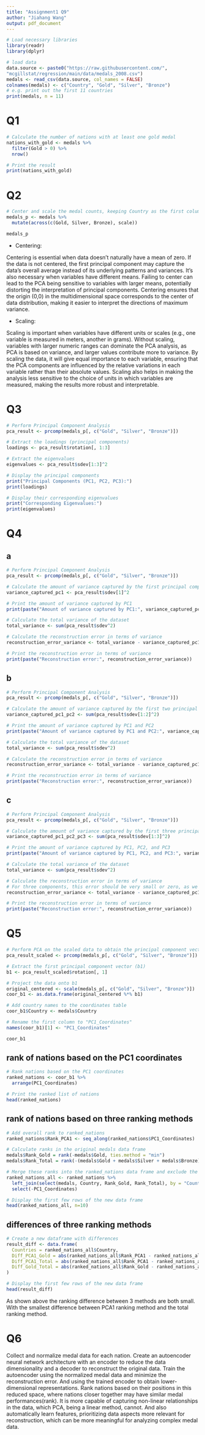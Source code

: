 ---
title: "Assignment1 Q9"
author: "Jiahang Wang"
output: pdf_document
---
```{r message=FALSE}
# Load necessary libraries
library(readr)
library(dplyr)
```


```{r message=FALSE}
# load data
data.source <- paste0("https://raw.githubusercontent.com/",
"mcgillstat/regression/main/data/medals_2008.csv")
medals <- read_csv(data.source, col_names = FALSE)
colnames(medals) <- c("Country", "Gold", "Silver", "Bronze")
# e.g. print out the first 11 countries
print(medals, n = 11)
```
# Q1
```{r}
# Calculate the number of nations with at least one gold medal
nations_with_gold <- medals %>%
  filter(Gold > 0) %>%
  nrow()

# Print the result
print(nations_with_gold)
```
# Q2
```{r}
# Center and scale the medal counts, keeping Country as the first column
medals_p <- medals %>%
  mutate(across(c(Gold, Silver, Bronze), scale)) 

medals_p
```
- Centering:

Centering is essential when data doesn't naturally have a mean of zero. If the data is not centered, the first principal component may capture the data's overall average instead of its underlying patterns and variances.
It's also necessary when variables have different means. Failing to center can lead to the PCA being sensitive to variables with larger means, potentially distorting the interpretation of principal components.
Centering ensures that the origin (0,0) in the multidimensional space corresponds to the center of data distribution, making it easier to interpret the directions of maximum variance.

- Scaling:

Scaling is important when variables have different units or scales (e.g., one variable is measured in meters, another in grams). Without scaling, variables with larger numeric ranges can dominate the PCA analysis, as PCA is based on variance, and larger values contribute more to variance.
By scaling the data, it will give equal importance to each variable, ensuring that the PCA components are influenced by the relative variations in each variable rather than their absolute values.
Scaling also helps in making the analysis less sensitive to the choice of units in which variables are measured, making the results more robust and interpretable.

# Q3
```{r}
# Perform Principal Component Analysis
pca_result <- prcomp(medals_p[, c("Gold", "Silver", "Bronze")])

# Extract the loadings (principal components)
loadings <- pca_result$rotation[, 1:3]

# Extract the eigenvalues
eigenvalues <- pca_result$sdev[1:3]^2

# Display the principal components
print("Principal Components (PC1, PC2, PC3):")
print(loadings)

# Display their corresponding eigenvalues
print("Corresponding Eigenvalues:")
print(eigenvalues)
```
# Q4
## a
```{r}
# Perform Principal Component Analysis
pca_result <- prcomp(medals_p[, c("Gold", "Silver", "Bronze")])

# Calculate the amount of variance captured by the first principal component
variance_captured_pc1 <- pca_result$sdev[1]^2

# Print the amount of variance captured by PC1
print(paste("Amount of variance captured by PC1:", variance_captured_pc1))

# Calculate the total variance of the dataset
total_variance <- sum(pca_result$sdev^2)

# Calculate the reconstruction error in terms of variance
reconstruction_error_variance <- total_variance - variance_captured_pc1

# Print the reconstruction error in terms of variance
print(paste("Reconstruction error:", reconstruction_error_variance))
```
## b
```{r}
# Perform Principal Component Analysis
pca_result <- prcomp(medals_p[, c("Gold", "Silver", "Bronze")])

# Calculate the amount of variance captured by the first two principal components
variance_captured_pc1_pc2 <- sum(pca_result$sdev[1:2]^2)

# Print the amount of variance captured by PC1 and PC2
print(paste("Amount of variance captured by PC1 and PC2:", variance_captured_pc1_pc2))

# Calculate the total variance of the dataset
total_variance <- sum(pca_result$sdev^2)

# Calculate the reconstruction error in terms of variance
reconstruction_error_variance <- total_variance - variance_captured_pc1_pc2

# Print the reconstruction error in terms of variance
print(paste("Reconstruction error:", reconstruction_error_variance))
```
## c
```{r}
# Perform Principal Component Analysis
pca_result <- prcomp(medals_p[, c("Gold", "Silver", "Bronze")])

# Calculate the amount of variance captured by the first three principal components
variance_captured_pc1_pc2_pc3 <- sum(pca_result$sdev[1:3]^2)

# Print the amount of variance captured by PC1, PC2, and PC3
print(paste("Amount of variance captured by PC1, PC2, and PC3:", variance_captured_pc1_pc2_pc3))

# Calculate the total variance of the dataset
total_variance <- sum(pca_result$sdev^2)

# Calculate the reconstruction error in terms of variance
# For three components, this error should be very small or zero, as we are using all components
reconstruction_error_variance <- total_variance - variance_captured_pc1_pc2_pc3

# Print the reconstruction error in terms of variance
print(paste("Reconstruction error:", reconstruction_error_variance))
```
# Q5
```{r}
# Perform PCA on the scaled data to obtain the principal component vectors
pca_result_scaled <- prcomp(medals_p[, c("Gold", "Silver", "Bronze")])

# Extract the first principal component vector (b1)
b1 <- pca_result_scaled$rotation[, 1]

# Project the data onto b1
original_centered <- scale(medals_p[, c("Gold", "Silver", "Bronze")])
coor_b1 <- as.data.frame(original_centered %*% b1)

# Add country names to the coordinates table
coor_b1$Country <- medals$Country

# Rename the first column to "PC1_Coordinates"
names(coor_b1)[1] <- "PC1_Coordinates"

coor_b1
```

## rank of nations based on the PC1 coordinates
```{r}
# Rank nations based on the PC1 coordinates
ranked_nations <- coor_b1 %>%
  arrange(PC1_Coordinates)

# Print the ranked list of nations
head(ranked_nations)
```
## rank of nations based on  three ranking methods
```{r}
# Add overall rank to ranked_nations
ranked_nations$Rank_PCA1 <- seq_along(ranked_nations$PC1_Coordinates)

# Calculate ranks in the original medals data frame
medals$Rank_Gold = rank(-medals$Gold, ties.method = "min")
medals$Rank_Total = rank(-(medals$Gold + medals$Silver + medals$Bronze), ties.method = "min")

# Merge these ranks into the ranked_nations data frame and exclude the PC1_Coordinates column
ranked_nations_all <- ranked_nations %>%
  left_join(select(medals, Country, Rank_Gold, Rank_Total), by = "Country") %>%
  select(-PC1_Coordinates)

# Display the first few rows of the new data frame
head(ranked_nations_all, n=10)
```
## differences of three ranking methods
```{r}
# Create a new dataframe with differences
result_diff <- data.frame(
  Countries = ranked_nations_all$Country,
  Diff_PCA1_Gold = abs(ranked_nations_all$Rank_PCA1 - ranked_nations_all$Rank_Gold),
  Diff_PCA1_Total = abs(ranked_nations_all$Rank_PCA1 - ranked_nations_all$Rank_Total),
  Diff_Gold_Total = abs(ranked_nations_all$Rank_Gold - ranked_nations_all$Rank_Total)
)

# Display the first few rows of the new data frame
head(result_diff)

```
As shown above the ranking difference between 3 methods are both small. With the smallest difference between PCA1 ranking method and the total ranking method.


# Q6

Collect and normalize medal data for each nation. Create an autoencoder neural network architecture with an encoder to reduce the data dimensionality and a decoder to reconstruct the original data. Train the autoencoder using the normalized medal data and minimize the reconstruction error. And using the trained encoder to obtain lower-dimensional representations. Rank nations based on their positions in this reduced space, where nations closer together may have similar medal performances(rank). It is more capable of capturing non-linear relationships in the data, which PCA, being a linear method, cannot. And also automatically learn features, prioritizing data aspects more relevant for reconstruction, which can be more meaningful for analyzing complex medal data.





